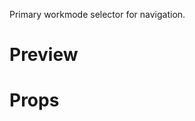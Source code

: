 
<Meta title="navigation/primary-workmode-select" />

Primary workmode selector for navigation.

# Preview

<Preview>
  <Story name="default">
    <PrimaryWorkmodeSelect
      set={{
        first: "code",
        second: "design",
      }}
      selection={"code"}
    />
  </Story>
  <Story name="no selection (for development)">
    <PrimaryWorkmodeSelect
      set={{
        first: "code",
        second: "design",
      }}
    />
  </Story>
</Preview>

# Props

<Props of={PrimaryWorkmodeSelect} />
